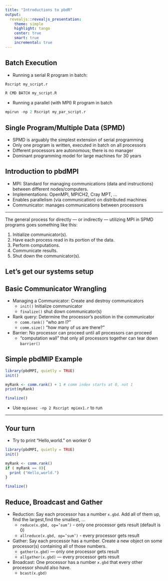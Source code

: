 ```yaml
---
title: "Introductions to pbdR"
output:
  revealjs::revealjs_presentation:
    theme: simple
    highlight: tango
    center: true
    smart: true
    incremental: true
---
```


## Batch Execution

- Running a serial R program in batch: 

```r
Rscript my_script.r 

R CMD BATCH my_script.R
```
- Running a parallel (with MPI) R program in batch

```r
mpirun -np 2 Rscript my_par_script.r
```

## Single Program/Multiple Data (SPMD)

- SPMD is arguably the simplest extension of serial programming
- Only one program is written, executed in batch on all processors
- Different processors are autonomous; there is no manager
- Dominant programming model for large machines for 30 years


## Introduction to pbdMPI

- MPI: Standard for managing communications (data and instructions) between different nodes/computers. 
- Implementations: OpenMPI, MPICH2, Cray MPT, ...
- Enables parallelism (via communication) on distributed machines
- Communicator: manages communications between processors 

---

The general process for directly — or indirectly — utilizing MPI in SPMD programs goes something like this: 

1. Initialize communicator(s). 
2. Have each process read in its portion of the data. 
3. Perform computations. 
4. Communicate results. 
5. Shut down the communicator(s).

## Let’s get our systems setup

## Basic Communicator Wrangling 

- Managing a Communicator:  Create and destroy communicators
    - `init()` Initialize communicator 
    - `finalize()` shut down communicator(s) 
- Rank query: Determine the processor’s position in the communicator
    -  `comm.rank()` “who am I?” 
    -  `comm.size()` “how many of us are there?” 
- Barrier: No processor can proceed until all processors can proceed
    - “computation wall” that only all processors together can tear down `barrier()`

## Simple pbdMIP Example

```r
library(pbdMPI, quietly = TRUE)
init()

myRank <- comm.rank() + 1 # comm index starts at 0, not 1
print(myRank)

finalize()
```
- Use `mpiexec -np 2 Rscript mpiex1.r` to run

---

## Your turn

- Try to print "Hello,world." on worker 0

```r
library(pbdMPI, quietly = TRUE)
init()

myRank <- comm.rank() 
if ( myRank == 0){
  print ("Hello,world.")
}

finalize()
```

## Reduce, Broadcast and Gather

- Reduction: Say each processor has a number `x.gbd`. Add all of them up, 
find the largest,find the smallest, ...
    - `reduce(x.gbd, op=’sum’)` - only one processor gets result (default is 0)
    - `allreduce(x.gbd, op=’sum’)` - every processor gets result
- Gather: Say each processor has a number. Create a new object on some processor(s)
containing all of those numbers.
    - `gather(x.gbd)` — only one processor gets result
    - `allgather(x.gbd)` — every processor gets result
- Broadcast: One processor has a number `x.gbd` that every other processor should also
have.
    - `bcast(x.gbd)`
